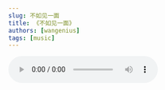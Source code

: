```yaml
---
slug: 不如见一面
title: 《不如见一面》
authors: [wangenius]
tags: [music]
---
```



<audio src="/不如见一面.mp3" controls autoplay/>


## 歌词


听说你现在一个人睡，后来没少遭婚姻的罪。我听到这里如此难过，又拼了命的想要保护

她们说提起我你沉默，常借着酒意分著对错。我不懂得你情深似海，你不懂得我思念成灾

不如见一面，哪怕是一眼。这世间太多的难免亏欠，你是我穿过思念的箭

不如见一面，哪怕就一眼，回首相濡以沫的那几年，不顾一切的你我从前

有时我在想这个世上，是不是有另外几个我。也这样痴痴地贪恋着，贪恋着另外几个你

若世上真的还会存在，存在几个你和我，我多希望他们的结局，他们的结局都能圆满

不如见一面，哪怕是一眼。这世间太多的难免亏欠，你是我穿过思念的箭

不如见一面，哪怕就一眼。回首相濡以沫的那几年，不顾一切的你我从前

不如见一面，哪怕是一眼。这世间太多的难免亏欠，你是我穿过思念的箭

不如见一面，哪怕就一眼。回首相濡以沫的那几年，不顾一切的你我从前

:::tip

单依纯版第二段主歌有句改动，很打动我:

<strong> 都说靠时间遗忘的人，经不住见面再次寒暄。晚风轻轻的滴着挂牵，我就这心事不肯翻篇。</strong>

:::


